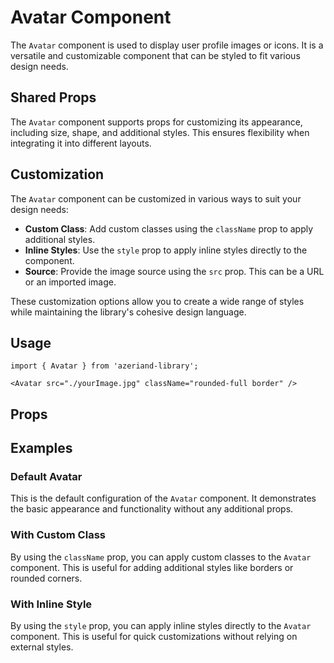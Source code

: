 
<Meta of={AvatarStories} />

# Avatar Component

The `Avatar` component is used to display user profile images or icons. It is a versatile and customizable component that can be styled to fit various design needs.

## Shared Props

The `Avatar` component supports props for customizing its appearance, including size, shape, and additional styles. This ensures flexibility when integrating it into different layouts.

## Customization

The `Avatar` component can be customized in various ways to suit your design needs:

- **Custom Class**: Add custom classes using the `className` prop to apply additional styles.
- **Inline Styles**: Use the `style` prop to apply inline styles directly to the component.
- **Source**: Provide the image source using the `src` prop. This can be a URL or an imported image.

These customization options allow you to create a wide range of styles while maintaining the library's cohesive design language.

## Usage

```tsx
import { Avatar } from 'azeriand-library';

<Avatar src="./yourImage.jpg" className="rounded-full border" />
```

## Props

<ArgTypes of={Avatar} />

## Examples

### Default Avatar

This is the default configuration of the `Avatar` component. It demonstrates the basic appearance and functionality without any additional props.

<Canvas of={AvatarStories.Default} />

### With Custom Class

By using the `className` prop, you can apply custom classes to the `Avatar` component. This is useful for adding additional styles like borders or rounded corners.

<Canvas of={AvatarStories.WithCustomClass} />

### With Inline Style

By using the `style` prop, you can apply inline styles directly to the `Avatar` component. This is useful for quick customizations without relying on external styles.

<Canvas of={AvatarStories.WithInlineStyle} />
